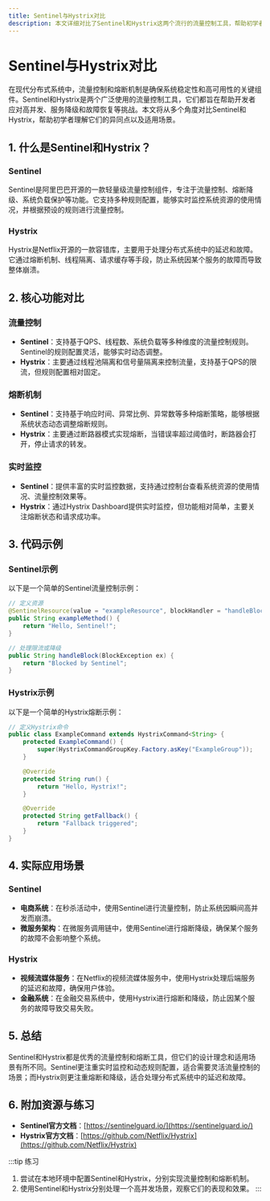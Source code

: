 ```yaml
---
title: Sentinel与Hystrix对比
description: 本文详细对比了Sentinel和Hystrix这两个流行的流量控制工具，帮助初学者理解它们的异同点、适用场景以及如何选择适合的工具。
---
```


# Sentinel与Hystrix对比

在现代分布式系统中，流量控制和熔断机制是确保系统稳定性和高可用性的关键组件。Sentinel和Hystrix是两个广泛使用的流量控制工具，它们都旨在帮助开发者应对高并发、服务降级和故障恢复等挑战。本文将从多个角度对比Sentinel和Hystrix，帮助初学者理解它们的异同点以及适用场景。

## 1. 什么是Sentinel和Hystrix？

### Sentinel
Sentinel是阿里巴巴开源的一款轻量级流量控制组件，专注于流量控制、熔断降级、系统负载保护等功能。它支持多种规则配置，能够实时监控系统资源的使用情况，并根据预设的规则进行流量控制。

### Hystrix
Hystrix是Netflix开源的一款容错库，主要用于处理分布式系统中的延迟和故障。它通过熔断机制、线程隔离、请求缓存等手段，防止系统因某个服务的故障而导致整体崩溃。

## 2. 核心功能对比

### 流量控制
- **Sentinel**：支持基于QPS、线程数、系统负载等多种维度的流量控制规则。Sentinel的规则配置灵活，能够实时动态调整。
- **Hystrix**：主要通过线程池隔离和信号量隔离来控制流量，支持基于QPS的限流，但规则配置相对固定。

### 熔断机制
- **Sentinel**：支持基于响应时间、异常比例、异常数等多种熔断策略，能够根据系统状态动态调整熔断规则。
- **Hystrix**：主要通过断路器模式实现熔断，当错误率超过阈值时，断路器会打开，停止请求的转发。

### 实时监控
- **Sentinel**：提供丰富的实时监控数据，支持通过控制台查看系统资源的使用情况、流量控制效果等。
- **Hystrix**：通过Hystrix Dashboard提供实时监控，但功能相对简单，主要关注熔断状态和请求成功率。

## 3. 代码示例

### Sentinel示例
以下是一个简单的Sentinel流量控制示例：

```java
// 定义资源
@SentinelResource(value = "exampleResource", blockHandler = "handleBlock")
public String exampleMethod() {
    return "Hello, Sentinel!";
}

// 处理限流或降级
public String handleBlock(BlockException ex) {
    return "Blocked by Sentinel";
}
```

### Hystrix示例
以下是一个简单的Hystrix熔断示例：

```java
// 定义Hystrix命令
public class ExampleCommand extends HystrixCommand<String> {
    protected ExampleCommand() {
        super(HystrixCommandGroupKey.Factory.asKey("ExampleGroup"));
    }

    @Override
    protected String run() {
        return "Hello, Hystrix!";
    }

    @Override
    protected String getFallback() {
        return "Fallback triggered";
    }
}
```

## 4. 实际应用场景

### Sentinel
- **电商系统**：在秒杀活动中，使用Sentinel进行流量控制，防止系统因瞬间高并发而崩溃。
- **微服务架构**：在微服务调用链中，使用Sentinel进行熔断降级，确保某个服务的故障不会影响整个系统。

### Hystrix
- **视频流媒体服务**：在Netflix的视频流媒体服务中，使用Hystrix处理后端服务的延迟和故障，确保用户体验。
- **金融系统**：在金融交易系统中，使用Hystrix进行熔断和降级，防止因某个服务的故障导致交易失败。

## 5. 总结

Sentinel和Hystrix都是优秀的流量控制和熔断工具，但它们的设计理念和适用场景有所不同。Sentinel更注重实时监控和动态规则配置，适合需要灵活流量控制的场景；而Hystrix则更注重熔断和降级，适合处理分布式系统中的延迟和故障。

## 6. 附加资源与练习

- **Sentinel官方文档**：[https://sentinelguard.io/](https://sentinelguard.io/)
- **Hystrix官方文档**：[https://github.com/Netflix/Hystrix](https://github.com/Netflix/Hystrix)

:::tip 练习
1. 尝试在本地环境中配置Sentinel和Hystrix，分别实现流量控制和熔断机制。
2. 使用Sentinel和Hystrix分别处理一个高并发场景，观察它们的表现和效果。
:::